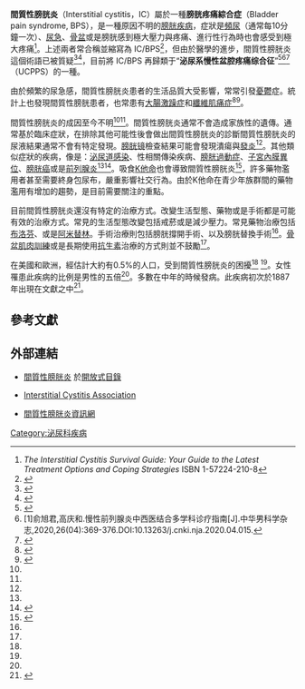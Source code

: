 {{NoteTA
|G1=Medicine
}}
{{medical}}
{{DiseaseDisorder infobox
| Name           = 間質性膀胱炎<br />Interstitial cystitis
| ICD10          = {{ICD10|N|30|1|n|30}}
| ICD9           = {{ICD9|595.1}}
| ICDO           =
| Image          =
| Caption        =
| OMIM           =
| MedlinePlus    = 000477
| eMedicineSubj  = med
| eMedicineTopic = 2866
| DiseasesDB     = 30832
}}

'''間質性膀胱炎'''（Interstitial cystitis，IC）屬於一種'''膀胱疼痛綜合症'''（Bladder pain syndrome, BPS），是一種原因不明的[[膀胱|膀胱]][[疾病|疾病]]，症狀是[[頻尿症|頻尿]]（通常每10分鐘一次）、[[尿急|尿急]]、[[骨盆|骨盆]]或是膀胱感到極大壓力與疼痛、進行性行為時也會感受到極大疼痛<ref name="IC survival guide">''The Interstitial Cystitis Survival Guide: Your Guide to the Latest Treatment Options and Coping Strategies'' ISBN 1-57224-210-8</ref>。上述兩者常合稱並縮寫為 IC/BPS<ref>{{Cite web |url=https://www.uptodate.com/contents/zh-Hans/interstitial-cystitis-bladder-pain-syndrome-management |title=存档副本 |access-date=2021-12-13 |archive-date=2021-12-13 |archive-url=https://web.archive.org/web/20211213060910/https://www.uptodate.com/contents/zh-Hans/interstitial-cystitis-bladder-pain-syndrome-management |dead-url=no }}</ref>，但由於醫學的進步，間質性膀胱炎這個術語已被質疑<ref>{{Cite web |url=https://www.tafm.org.tw/ehc-tafm/s/w/ebook/people_other/journalContent/c7e2b0f7d2a7402b948de58e080c34a9 |title=存档副本 |access-date=2021-12-13 |archive-date=2021-12-13 |archive-url=https://web.archive.org/web/20211213060904/https://www.tafm.org.tw/ehc-tafm/s/w/ebook/people_other/journalContent/c7e2b0f7d2a7402b948de58e080c34a9 |dead-url=no }}</ref><ref>{{Cite web |url=http://www.tuga.org.tw/people1/people_info.asp?doc-id=4 |title=存档副本 |access-date=2021-12-13 |archive-date=2021-12-13 |archive-url=https://web.archive.org/web/20211213061039/http://www.tuga.org.tw/people1/people_info.asp?doc-id=4 |dead-url=no }}</ref>，目前將 IC/BPS 再歸類于“'''泌尿系慢性盆腔疼痛综合征'''”<ref>{{cite journal|vauthors=Adamian L, Urits I, Orhurhu V, Hoyt D, Driessen R, Freeman JA, Kaye AD, Kaye RJ, Garcia AJ, Cornett EM, Viswanath O|title=A Comprehensive Review of the Diagnosis, Treatment, and Management of Urologic Chronic Pelvic Pain Syndrome|journal=Curr Pain Headache Rep|volume=24|issue=6|pages=27 |date=May 2020|pmid=32378039|doi=10.1007/s11916-020-00857-9|s2cid=218513050|}}</ref><ref>[1]俞旭君,高庆和.慢性前列腺炎中西医结合多学科诊疗指南[J].中华男科学杂志,2020,26(04):369-376.DOI:10.13263/j.cnki.nja.2020.04.015.</ref><ref>{{Cite web |url=https://www.sscesa.com/article/437745- |title=存档副本 |access-date=2021-12-13 |archive-date=2021-12-13 |archive-url=https://web.archive.org/web/20211213060906/https://www.sscesa.com/article/437745- |dead-url=no }}</ref>（UCPPS）的一種。

由於頻繁的尿急感，間質性膀胱炎患者的生活品質大受影響，常常引發[[憂鬱|憂鬱]]症。統計上也發現間質性膀胱患者，也常患有[[大腸激躁症|大腸激躁症]]和[[纖維肌痛症|纖維肌痛症]]<ref name="AUA2015">{{Cite journal|title=Diagnosis and treatment of interstitial cystitis/bladder pain syndrome: AUA guideline amendment|url=https://www.ncbi.nlm.nih.gov/pubmed/25623737|last=Hanno|first=Philip M.|last2=Erickson|first2=Deborah|date=2015-5|journal=The Journal of Urology|issue=5|doi=10.1016/j.juro.2015.01.086|volume=193|pages=1545–1553|issn=1527-3792|pmid=25623737|last3=Moldwin|first3=Robert|last4=Faraday|first4=Martha M.|last5=American Urological Association|access-date=2019-04-27|archive-date=2020-04-16|archive-url=https://web.archive.org/web/20200416224001/https://www.ncbi.nlm.nih.gov/pubmed/25623737|dead-url=no}}</ref><ref name=NIH2012>{{cite web|title=Interstitial cystitis/bladder pain syndrome fact sheet|url=https://www.womenshealth.gov/publications/our-publications/fact-sheet/interstitial-cystitis.html|website=OWH|accessdate=6 October 2016|date=16 July 2012|archive-date=2016-10-05|archive-url=https://web.archive.org/web/20161005144219/https://www.womenshealth.gov/publications/our-publications/fact-sheet/interstitial-cystitis.html|dead-url=no}}</ref>。

<!-- Cause and diagnosis -->
間質性膀胱炎的成因至今不明<ref name="IC survival guide" /><ref name="NIH2012" />。間質性膀胱炎通常不會造成家族性的遺傳。通常基於臨床症狀，在排除其他可能性後會做出間質性膀胱炎的診斷間質性膀胱炎的尿液結果通常不會有特定發現。[[膀胱镜|膀胱镜]]檢查結果可能會發現潰瘍與[[發炎|發炎]]<ref name="AUA2015" />。其他類似症狀的疾病，像是：[[泌尿道感染|泌尿道感染]]、性相關傳染疾病、[[膀胱過動症|膀胱過動症]]、[[子宮內膜異位|子宮內膜異位]]、[[膀胱癌|膀胱癌]]或是[[前列腺炎|前列腺炎]]<ref name="NIH2012" /><ref>{{Cite journal|title=Symptoms of interstitial cystitis, painful bladder syndrome and similar diseases in women: a systematic review|url=https://www.ncbi.nlm.nih.gov/pubmed/17222607|last=Bogart|first=Laura M.|last2=Berry|first2=Sandra H.|date=2007-2|journal=The Journal of Urology|issue=2|doi=10.1016/j.juro.2006.09.032|volume=177|pages=450–456|issn=0022-5347|pmid=17222607|last3=Clemens|first3=J. Quentin|access-date=2019-04-27|archive-date=2020-04-12|archive-url=https://web.archive.org/web/20200412061406/https://www.ncbi.nlm.nih.gov/pubmed/17222607|dead-url=no}}</ref>。吸食[[K他命|K他命]]也會導致間質性膀胱炎<ref>{{Cite web|title=ScienceDirect|url=https://www.sciencedirect.com/science/article/pii/S1879522614001122?via%3Dihub|work=www.sciencedirect.com|accessdate=2019-04-27}}</ref>，許多藥物濫用者甚至需要終身包尿布，嚴重影響社交行為。由於K他命在青少年族群間的藥物濫用有增加的趨勢，是目前需要關注的重點。

<!-- Treatment -->
目前間質性膀胱炎還沒有特定的治療方式。改變生活型態、藥物或是手術都是可能有效的治療方式。常見的生活型態改變包括戒菸或是減少壓力。常見藥物治療包括[[布洛芬|布洛芬]]、{{le|戊聚醣多硫酸酯|pentosan polysulfate}}或是[[阿米替林|阿米替林]]。手術治療則包括膀胱撐開手術、{{le|神經刺激|Neuromodulation_(medicine)}}以及膀胱替換手術<ref name="NIH2012" />。[[骨盆肌肉訓練|骨盆肌肉訓練]]或是長期使用[[抗生素|抗生素]]治療的方式則並不鼓勵<ref name="AUA2015" />。

<!-- Epidemiology and history -->
在美國和歐洲，經估計大約有0.5%的人口，受到間質性膀胱炎的困擾<ref name="AUA2015" /> <ref name="NIH2012" />。女性罹患此疾病的比例是男性的五倍<ref name="NIH2012" />。多數在中年的時候發病。此疾病初次於1887年出現在文獻之中<ref>{{Cite book|edition=Third edition|chapter=|url=https://www.worldcat.org/oclc/870868351|location=Philadelphia, PA|isbn=9780323086196|oclc=870868351|last=Bostwick, David G.,|last2=Cheng, Liang,|title=Urologic surgical pathology|first=|publisher=|year=|pages=|access-date=2019-04-27|archive-date=2019-07-13|archive-url=https://web.archive.org/web/20190713001504/https://www.worldcat.org/title/urologic-surgical-pathology/oclc/870868351|dead-url=no}}</ref>。
== 參考文獻 ==
{{reflist|2}}

== 外部連結 ==
* {{en icon}}[http://www.dmoz.org/Health/Conditions_and_Diseases/Genitourinary_Disorders/Bladder/Interstitial_Cystitis// 間質性膀胱炎] {{Wayback|url=http://www.dmoz.org/Health/Conditions_and_Diseases/Genitourinary_Disorders/Bladder/Interstitial_Cystitis// |date=20170316172202 }}於[[開放式目錄|開放式目錄]]
* {{en icon}}[http://www.ichelp.org/ Interstitial Cystitis Association] {{Wayback|url=http://www.ichelp.org/ |date=20210428010429 }}
* [http://www.ictaiwan.com/ 間質性膀胱炎資訊網] {{Wayback|url=http://www.ictaiwan.com/ |date=20160129163020 }}

{{Nephrology|state=autocollapse}}

[[Category:泌尿科疾病|Category:泌尿科疾病]]